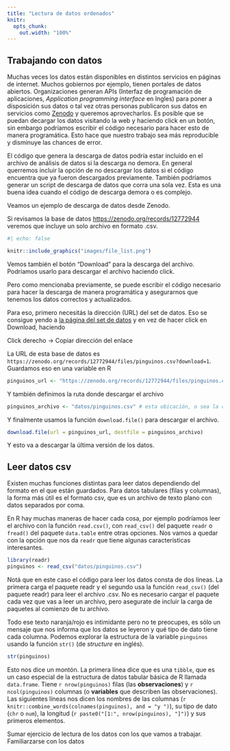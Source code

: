 ```yaml
---
title: "Lectura de datos ordenados"
knitr:
  opts_chunk:
    out.width: "100%"
---
```


## Trabajando con datos

Muchas veces los datos están disponibles en distintos servicios en páginas de internet. Muchos gobiernos por ejemplo, tienen portales de datos abiertos. Organizaciones generan APIs (Interfaz de programación de aplicaciones, *Application programming interface* en Ingles) para poner a disposición sus datos o tal vez otras personas publicaron sus datos en servicios como [Zenodo](https://zenodo.org) y queremos aprovecharlos. Es posible que se puedan decargar los datos visitando la web y haciendo click en un botón, sin embargo podríamos escribir el código necesario para hacer esto de manera programática. Esto hace que nuestro trabajo sea más reproducible y disminuye las chances de error.

El código que genera la descarga de datos podría estar incluido en el archivo de análisis de datos si la descarga no demora. En general querremos incluir la opción de no descargar los datos si el código encuentra que ya fueron descargados previamente. También podríamos generar un script de descarga de datos que corra una sola vez. Esta es una buena idea cuando el código de descarga demora o es complejo.

Veamos un ejemplo de descarga de datos desde Zenodo.

Si revisamos la base de datos <https://zenodo.org/records/12772944> veremos que incluye un solo archivo en formato .csv.

```r
#| echo: false

knitr::include_graphics("images/file_list.png")
```

Vemos también el botón "Download" para la descarga del archivo. Podríamos usarlo para descargar el archivo haciendo click.

Pero como mencionaba previamente, se puede escribir el código necesario para hacer la descarga de manera programática y asegurarnos que tenemos los datos correctos y actualizados.

Para eso, primero necesitás la dirección (URL) del set de datos.
Eso se consigue yendo a [la página del set de datos](https://zenodo.org/records/12772944) y en vez de hacer click en Download, haciendo 

::: tip
Click derecho → Copiar dirección del enlace
:::

La URL de esta base de datos es `https://zenodo.org/records/12772944/files/pinguinos.csv?download=1`. 
Guardamos eso en una variable en R

```r
pinguinos_url <- "https://zenodo.org/records/12772944/files/pinguinos.csv?download=1"
```

Y también definimos la ruta donde descargar el archivo


```r
pinguinos_archivo <- "datos/pinguinos.csv" # esta ubicación, o sea la carpeta datos debe existir!
```

Y finalmente usamos la función `download.file()` para descargar el archivo. 

```r
download.file(url = pinguinos_url, destfile = pinguinos_archivo)  
```

Y esto va a descargar la última versión de los datos. 

## Leer datos csv

Existen muchas funciones distintas para leer datos dependiendo del formato en el que están guardados.
Para datos tabulares (filas y columnas), la forma más útil es el formato csv, que es un archivo de texto plano con datos separados por coma.

En R hay muchas maneras de hacer cada cosa, por ejemplo podríamos leer el archivo con la función `read.csv()`, con `read_csv()` del paquete `readr` o `fread()` del paquete `data.table` entre otras opciones. 
Nos vamos a quedar con la opción que nos da `readr` que tiene algunas características interesantes.

```r
library(readr)
pinguinos <- read_csv("datos/pinguinos.csv")
```

::: informacion
Notá que en este caso el código para leer los datos consta de dos líneas.
La primera carga el paquete readr y el segundo usa la función `read_csv()` (del paquete readr) para leer el archivo .csv.
No es necesario cargar el paquete cada vez que vas a leer un archivo, pero asegurate de incluir la carga de paquetes al comienzo de tu archivo.
:::

Todo ese texto naranja/rojo es intimidante pero no te preocupes, es sólo un mensaje que nos informa que los datos se leyeron y qué tipo de dato tiene cada columna.
Podemos explorar la estructura de la variable `pinguinos` usando la función `str()` (de *structure* en inglés).

```r
str(pinguinos)
```

Esto nos dice un montón.
La primera línea dice que es una `tibble`, que es un caso especial de la estructura de datos tabular básica de R llamada `data.frame`.
Tiene `r nrow(pinguinos)` filas (las **observaciones**) y `r ncol(pinguinos)` columnas (o **variables** que describen las observaciones).
Las siguientes líneas nos dicen los nombres de las columnas (`r knitr::combine_words(colnames(pinguinos), and = "y ")`), su tipo de dato (`chr` o `num`), la longitud (`r paste0("[1:", nrow(pinguinos), "]")`) y sus primeros elementos.


::: enconstruccion

Sumar ejercicio de lectura de los datos con los que vamos a trabajar.
Familiarzarse con los datos 

:::